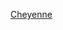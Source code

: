 {{US county navigation box
| collapse_state = {{{state|expanded}}}
| listclass      = hlist

| template_name  = 夏延縣 (堪薩斯州)
| county         = 夏延縣
| state          = 堪薩斯州
| seat           = 聖弗朗西斯

| map_image      = Map of Kansas highlighting Cheyenne County.svg
| map_alt        = Map of Kansas highlighting Cheyenne County
| map_caption    = Map of Kansas highlighting Cheyenne County

| title1 = [[城市]]
| body1  = 
* [[伯德城 (堪薩斯州)|伯德城]]
* [[聖弗朗西斯 (堪薩斯州)|聖弗朗西斯]]

| title2 = [[非建制地區]]
| body2  = 
* [[惠勒 (堪薩斯州)|惠勒]]

| title3 = [[鎮區 (美國)|鎮區]]
| body3  = 
* [[本克爾曼鎮區 (堪薩斯州夏延縣)|本克爾曼鎮區]]
* [[伯德城鎮區 (堪薩斯州夏延縣)|伯德城鎮區]]
* [[卡爾洪鎮區 (堪薩斯州夏延縣)|卡爾洪鎮區]]
* [[克利夫蘭倫鎮區 (堪薩斯州夏延縣)|克利夫蘭倫鎮區]]
* [[賈卡鎮區 (堪薩斯州夏延縣)|賈卡鎮區]]
* [[奧蘭多鎮區 (堪薩斯州夏延縣)|奧蘭多鎮區]]
* [[瓦諾鎮區 (堪薩斯州夏延縣)|瓦諾鎮區]]

}}<noinclude>
{{collapsible option}}
[[Category:堪薩斯州縣份導航模板|Cheyenne]]  
[[Category:夏延縣 (堪薩斯州)| ]]
</noinclude>